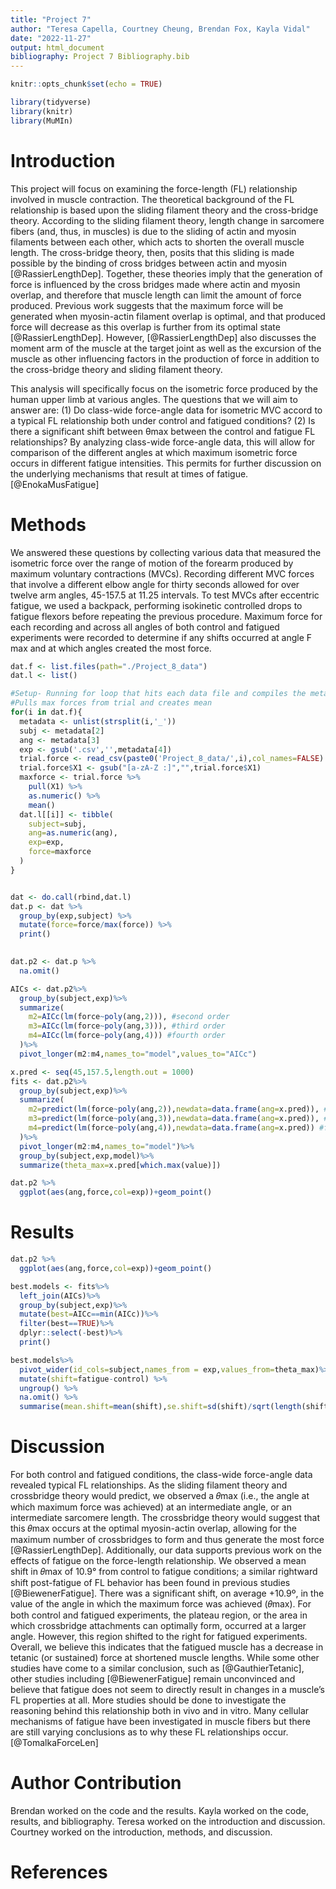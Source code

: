 ```yaml
---
title: "Project 7"
author: "Teresa Capella, Courtney Cheung, Brendan Fox, Kayla Vidal"
date: "2022-11-27"
output: html_document
bibliography: Project 7 Bibliography.bib
---
```


```r
knitr::opts_chunk$set(echo = TRUE)
```

```r
library(tidyverse)
library(knitr)
library(MuMIn)
```
# Introduction
This project will focus on examining the force-length (FL) relationship involved in muscle contraction. The theoretical background of the FL relationship is based upon the sliding filament theory and the cross-bridge theory. According to the sliding filament theory, length change in sarcomere fibers (and, thus, in muscles) is due to the sliding of actin and myosin filaments between each other, which acts to shorten the overall muscle length. The cross-bridge theory, then, posits that this sliding is made possible by the binding of cross bridges between actin and myosin [@RassierLengthDep]. Together, these theories imply that the generation of force is influenced by the cross bridges made where actin and myosin overlap, and therefore that muscle length can limit the amount of force produced. Previous work suggests that the maximum force will be generated when myosin-actin filament overlap is optimal, and that produced force will decrease as this overlap is further from its optimal state [@RassierLengthDep]. However, [@RassierLengthDep] also discusses the moment arm of the muscle at the target joint as well as the excursion of the muscle as other influencing factors in the production of force in addition to the cross-bridge theory and sliding filament theory.

This analysis will specifically focus on the isometric force produced by the human upper limb at various angles. The questions that we will aim to answer are: (1) Do class-wide force-angle data for isometric MVC accord to a typical FL relationship both under control and fatigued conditions? (2) Is there a significant shift between θmax between the control and fatigue FL relationships? By analyzing class-wide force-angle data, this will allow for comparison of the different angles at which maximum isometric force occurs in different fatigue intensities. This permits for further discussion on the underlying mechanisms that result at times of fatigue. [@EnokaMusFatigue]

# Methods
We answered these questions by collecting various data that measured the isometric force over the range of motion of the forearm produced by maximum voluntary contractions (MVCs). Recording different MVC forces that involve a different elbow angle for thirty seconds allowed for over twelve arm angles, 45-157.5 at 11.25 intervals. To test MVCs after eccentric fatigue, we used a backpack, performing isokinetic controlled drops to fatigue flexors before repeating the previous procedure. Maximum force for each recording and across all angles of both control and fatigued experiments were recorded to determine if any shifts occurred at angle F max and at which angles created the most force. 

```r
dat.f <- list.files(path="./Project_8_data")
dat.l <- list()

#Setup- Running for loop that hits each data file and compiles the metadata
#Pulls max forces from trial and creates mean
for(i in dat.f){
  metadata <- unlist(strsplit(i,'_'))
  subj <- metadata[2]
  ang <- metadata[3]
  exp <- gsub('.csv','',metadata[4])
  trial.force <- read_csv(paste0('Project_8_data/',i),col_names=FALSE)
  trial.force$X1 <- gsub("[a-zA-Z :]","",trial.force$X1)
  maxforce <- trial.force %>% 
    pull(X1) %>% 
    as.numeric() %>% 
    mean()
  dat.l[[i]] <- tibble(
    subject=subj,
    ang=as.numeric(ang),
    exp=exp,
    force=maxforce
  )
}


dat <- do.call(rbind,dat.l)
dat.p <- dat %>% 
  group_by(exp,subject) %>% 
  mutate(force=force/max(force)) %>%
  print()
  
```

```r


dat.p2 <- dat.p %>% 
  na.omit()

AICs <- dat.p2%>%
  group_by(subject,exp)%>%
  summarize(
    m2=AICc(lm(force~poly(ang,2))), #second order
    m3=AICc(lm(force~poly(ang,3))), #third order
    m4=AICc(lm(force~poly(ang,4))) #fourth order
  )%>%
  pivot_longer(m2:m4,names_to="model",values_to="AICc")

x.pred <- seq(45,157.5,length.out = 1000)
fits <- dat.p2%>%
  group_by(subject,exp)%>%
  summarize(
    m2=predict(lm(force~poly(ang,2)),newdata=data.frame(ang=x.pred)), #second order
    m3=predict(lm(force~poly(ang,3)),newdata=data.frame(ang=x.pred)), #third order
    m4=predict(lm(force~poly(ang,4)),newdata=data.frame(ang=x.pred)) #fourth order
  )%>%
  pivot_longer(m2:m4,names_to="model")%>%
  group_by(subject,exp,model)%>%
  summarize(theta_max=x.pred[which.max(value)])

dat.p2 %>%
  ggplot(aes(ang,force,col=exp))+geom_point()


```
# Results

```r

dat.p2 %>%
  ggplot(aes(ang,force,col=exp))+geom_point()
```


```r

best.models <- fits%>%
  left_join(AICs)%>%
  group_by(subject,exp)%>%
  mutate(best=AICc==min(AICc))%>%
  filter(best==TRUE)%>%
  dplyr::select(-best)%>%
  print()
```

```r
best.models%>%
  pivot_wider(id_cols=subject,names_from = exp,values_from=theta_max)%>%
  mutate(shift=fatigue-control) %>% 
  ungroup() %>%
  na.omit() %>% 
  summarise(mean.shift=mean(shift),se.shift=sd(shift)/sqrt(length(shift)))


```
# Discussion

For both control and fatigued conditions, the class-wide force-angle data revealed typical FL relationships. As the sliding filament theory and crossbridge theory would predict, we observed a 𝜃max (i.e., the angle at which maximum force was achieved) at an intermediate angle, or an intermediate sarcomere length. The crossbridge theory would suggest that this 𝜃max occurs at the optimal myosin-actin overlap, allowing for the maximum number of crossbridges to form and thus generate the most force [@RassierLengthDep]. Additionally, our data supports previous work on the effects of fatigue on the force-length relationship. We observed a mean shift in 𝜃max of 10.9° from control to fatigue conditions; a similar rightward shift post-fatigue of FL behavior has been found in previous studies [@BiewenerFatigue]. 
There was a significant shift, on average +10.9º, in the value of the angle in which the maximum force was achieved (𝜃max). For both control and fatigued experiments, the plateau region, or the area in which crossbridge attachments can optimally form, occurred at a larger angle. However, this region shifted to the right for fatigued experiments. Overall, we believe this indicates that the fatigued muscle has a decrease in tetanic (or sustained) force at shortened muscle lengths. While some other studies have come to a similar conclusion, such as [@GauthierTetanic], other studies including  [@BiewenerFatigue] remain unconvinced and believe that fatigue does not seem to directly result in changes in a muscle’s FL properties at all. More studies should be done to investigate the reasoning behind this relationship both in vivo and in vitro. Many cellular mechanisms of fatigue have been investigated in muscle fibers but there are still varying conclusions as to why these FL relationships occur.  [@TomalkaForceLen]


# Author Contribution
Brendan worked on the code and the results. 
Kayla worked on the code, results, and bibliography. 
Teresa worked on the introduction and discussion. 
Courtney worked on the introduction, methods, and discussion. 

# References